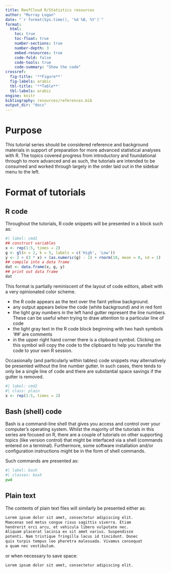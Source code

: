 ```yaml
---
title: ReefCloud R/Statistics resources 
author: "Murray Logan"
date: "`r format(Sys.time(), '%d %B, %Y')`"
format: 
  html:
    toc: true
    toc-float: true
    number-sections: true
    number-depth: 3
    embed-resources: true
    code-fold: false
    code-tools: true
    code-summary: "Show the code"
crossref:
  fig-title: '**Figure**'
  fig-labels: arabic
  tbl-title: '**Table**'
  tbl-labels: arabic
engine: knitr
bibliography: resources/references.bib
output_dir: "docs"
---
```


# Purpose

This tutorial series should be considered reference and background
materials in support of preparation for more advanced statistical
analyses with R. The topics covered progress from introductory and
foundational through to more advanced and as such, the tutorials are
intended to be consumed and worked through largely in the order laid
out in the sidebar menu to the left.

# Format of tutorials 

## R code
Throughout the tutorials, R code snippets will be presented in a block such as:

```r
#| label: cmd1
## construct variables
x <- rep(1:5, times = 2)
g <- gl(n = 2, k = 5, labels = c('High', 'Low'))
y <- 2 + (3 * x) + (as.numeric(g) - 1) + rnorm(10, mean = 0, sd = 1)
## compile into a data frame
dat <- data.frame(x, g, y)
## print out data frame
dat
```

This format is partially reminiscent of the layout of code editors,
albeit with a very opinionated color scheme.

- the R code appears as the text over the faint yellow background.
- any output appears below the code (white background) and in red font
- the light gray numbers in the left hand gutter represent the line
  numbers. These can be useful when trying to draw attention to a
  particular line of code
- the light gray text in the R code block beginning with two hash
  symbols '##' are comments
- in the upper right hand corner there is a clipboard symbol. Clicking
  on this symbol will copy the code to the clipboard to help you
  transfer the code to your own R session.

Occasionally (and particularly within tables) code snippets may
alternatively be presented without the line number gutter. In such
cases, there tends to only be a single line of code and there are
substantial space savings if the gutter is removed.

```r
#| label: cmd2
#| class: plain
x <- rep(1:5, times = 2)
```


## Bash (shell) code

Bash is a command-line shell that gives you access and control over
your computer's operating system. Whilst the majority of the tutorials
in this series are focused on R, there are a couple of tutorials on
other supporting topics (like version control) that might be
interfaced via a shell (commands entered on a terminal). Furthermore,
some software installation and/or configuration instructions might be
in the form of shell commands.

Such commands are presented as:

```bash
#| label: bash
#| classes: bash 
pwd
```

## Plain text

The contents of plain text files will similarly be presented either as:

```txt
Lorem ipsum dolor sit amet, consectetur adipiscing elit. 
Maecenas sed metus congue risus sagittis viverra. Etiam 
hendrerit orci arcu, et vehicula libero vulputate nec. 
Aliquam placerat lacinia ex sit amet varius. Suspendisse 
potenti. Nam tristique fringilla lacus id tincidunt. Donec 
quis turpis tempus leo pharetra malesuada. Vivamus consequat 
a quam nec vestibulum.
```

or when necessary to save space:

```txt
Lorem ipsum dolor sit amet, consectetur adipiscing elit. 
```




